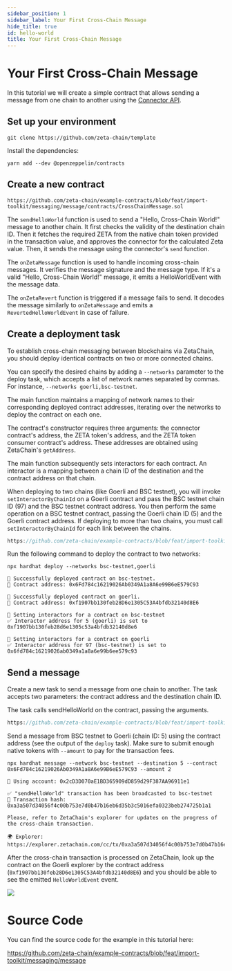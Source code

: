 ```yaml
---
sidebar_position: 1
sidebar_label: Your First Cross-Chain Message
hide_title: true
id: hello-world
title: Your First Cross-Chain Message
---
```


# Your First Cross-Chain Message

In this tutorial we will create a simple contract that allows sending a message
from one chain to another using the
[Connector API](/developers/cross-chain-messaging/connector/).

## Set up your environment

```
git clone https://github.com/zeta-chain/template
```

Install the dependencies:

```
yarn add --dev @openzeppelin/contracts
```

## Create a new contract

```solidity title="contracts/CrossChainMessage.sol" reference
https://github.com/zeta-chain/example-contracts/blob/feat/import-toolkit/messaging/message/contracts/CrossChainMessage.sol
```

The `sendHelloWorld` function is used to send a "Hello, Cross-Chain World!"
message to another chain. It first checks the validity of the destination chain
ID. Then it fetches the required ZETA from the native chain token provided in
the transaction value, and approves the connector for the calculated Zeta value.
Then, it sends the message using the connector's `send` function.

The `onZetaMessage` function is used to handle incoming cross-chain messages. It
verifies the message signature and the message type. If it's a valid "Hello,
Cross-Chain World!" message, it emits a HelloWorldEvent with the message data.

The `onZetaRevert` function is triggered if a message fails to send. It decodes
the message similarly to `onZetaMessage` and emits a `RevertedHelloWorldEvent`
in case of failure.

## Create a deployment task

To establish cross-chain messaging between blockchains via ZetaChain, you should
deploy identical contracts on two or more connected chains.

You can specify the desired chains by adding a `--networks` parameter to the
deploy task, which accepts a list of network names separated by commas. For
instance, `--networks goerli,bsc-testnet`.

The main function maintains a mapping of network names to their corresponding
deployed contract addresses, iterating over the networks to deploy the contract
on each one.

The contract's constructor requires three arguments: the connector contract's
address, the ZETA token's address, and the ZETA token consumer contract's
address. These addresses are obtained using ZetaChain's `getAddress`.

The main function subsequently sets interactors for each contract. An interactor
is a mapping between a chain ID of the destination and the contract address on
that chain.

When deploying to two chains (like Goerli and BSC testnet), you will invoke
`setInteractorByChainId` on a Goerli contract and pass the BSC testnet chain ID
(97) and the BSC testnet contract address. You then perform the same operation
on a BSC testnet contract, passing the Goerli chain ID (5) and the Goerli
contract address. If deploying to more than two chains, you must call
`setInteractorByChainId` for each link between the chains.

```ts title="tasks/deploy.ts" reference
https://github.com/zeta-chain/example-contracts/blob/feat/import-toolkit/messaging/message/tasks/deploy.ts
```

Run the following command to deploy the contract to two networks:

```
npx hardhat deploy --networks bsc-testnet,goerli
```

```
🚀 Successfully deployed contract on bsc-testnet.
📜 Contract address: 0x6Fd784c16219026Ab0349A1a8A6e99B6eE579C93

🚀 Successfully deployed contract on goerli.
📜 Contract address: 0xf1907bb130feb28D6e1305C53A4bfdb32140d8E6

🔗 Setting interactors for a contract on bsc-testnet
✅ Interactor address for 5 (goerli) is set to 0xf1907bb130feb28d6e1305c53a4bfdb32140d8e6

🔗 Setting interactors for a contract on goerli
✅ Interactor address for 97 (bsc-testnet) is set to 0x6fd784c16219026ab0349a1a8a6e99b6ee579c93
```

## Send a message

Create a new task to send a message from one chain to another. The task accepts
two parameters: the contract address and the destination chain ID.

The task calls sendHelloWorld on the contract, passing the arguments.

```ts title="tasks/message.ts" reference
https://github.com/zeta-chain/example-contracts/blob/feat/import-toolkit/messaging/message/tasks/message.ts
```

Send a message from BSC testnet to Goerli (chain ID: 5) using the contract
address (see the output of the `deploy` task). Make sure to submit enough native
tokens with `--amount` to pay for the transaction fees.

```
npx hardhat message --network bsc-testnet --destination 5 --contract 0x6Fd784c16219026Ab0349A1a8A6e99B6eE579C93 --amount 2
```

```
🔑 Using account: 0x2cD3D070aE1BD365909dD859d29F387AA96911e1

✅ "sendHelloWorld" transaction has been broadcasted to bsc-testnet
📝 Transaction hash: 0xa3a507d34056f4c00b753e7d0b47b16eb6d35b3c5016efa0323beb274725b1a1

Please, refer to ZetaChain's explorer for updates on the progress of
the cross-chain transaction.

🌍 Explorer: https://explorer.zetachain.com/cc/tx/0xa3a507d34056f4c00b753e7d0b47b16eb6d35b3c5016efa0323beb274725b1a1
```

After the cross-chain transaction is processed on ZetaChain, look up the
contract on the Goerli explorer by the contract address
(`0xf1907bb130feb28D6e1305C53A4bfdb32140d8E6`) and you should be able to see the
emitted `HelloWorldEvent` event.

![](/img/docs/ccm-message-explorer.png)

# Source Code

You can find the source code for the example in this tutorial here:

https://github.com/zeta-chain/example-contracts/blob/feat/import-toolkit/messaging/message

